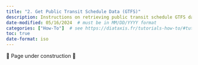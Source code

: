 ```yaml
---
title: "2. Get Public Transit Schedule Data (GTFS)"
description: Instructions on retrieving public transit schedule GTFS data.
date-modified: 05/16/2024  # must be in MM/DD/YYYY format
categories: ["How-To"]  # see https://diataxis.fr/tutorials-how-to/#tutorials-how-to, delete as appropriate
toc: true
date-format: iso
---
```


🚧 Page under construction 🚧
